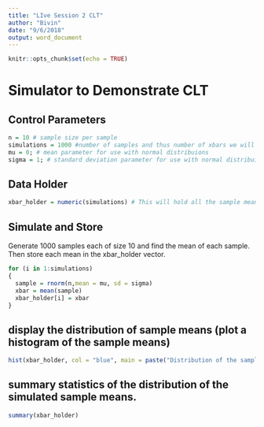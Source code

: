 ```yaml
---
title: "LIve Session 2 CLT"
author: "Bivin"
date: "9/6/2018"
output: word_document
---
```


```r
knitr::opts_chunk$set(echo = TRUE)
```

# Simulator to Demonstrate CLT

## Control Parameters
```r
n = 10 # sample size per sample
simulations = 1000 #number of samples and thus number of xbars we will generate.  
mu = 0; # mean parameter for use with normal distribuions
sigma = 1; # standard deviation parameter for use with normal distribuions
```

## Data Holder
```r
xbar_holder = numeric(simulations) # This will hold all the sample means.
```

## Simulate and Store
Generate 1000 samples each of size 10 and find the mean of each sample.  Then store each mean in the xbar_holder vector.

```r
for (i in 1:simulations)
{ 
  sample = rnorm(n,mean = mu, sd = sigma)
  xbar = mean(sample)
  xbar_holder[i] = xbar
}
```

## display the distribution of sample means (plot a histogram of the sample means)
```r
hist(xbar_holder, col = "blue", main = paste("Distribution of the sample mean: n = ", n), xlab = "Sample Means", xlim = c(-4,4))
```

## summary statistics of the distribution of the simulated sample means. 
```r
summary(xbar_holder)
```


